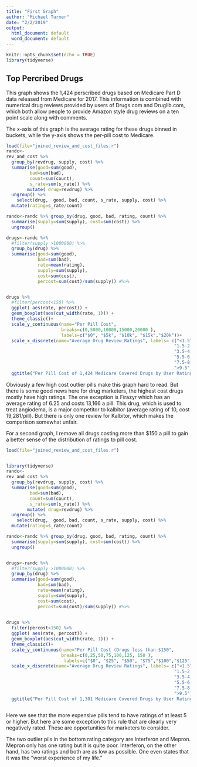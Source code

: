 ```yaml
---
title: "First Graph"
author: "Michael Turner"
date: "2/2/2019"
output:
  html_document: default
  word_document: default
---
```


```r
knitr::opts_chunk$set(echo = TRUE)
library(tidyverse)
```

## Top Percribed Drugs

This graph shows the 1,424 perscribed drugs based on Medicare Part D data released from
Medicare for 2017. This information is combined with numerical drug reviews provided by users of Drugs.com and Druglib.com, which both allow people to provide Amazon style drug reviews on a ten point scale along with comments.

The x-axis of this graph is the average rating for these drugs binned in buckets, while the y-axis shows the per-pill cost to Medicare. 

```r

load(file="joined_review_and_cost_files.r")
randc<-
rev_and_cost %>%
  group_by(revdrug, supply, cost) %>%
  summarise(good=sum(good),
         bad=sum(bad),
         count=sum(count),
         s_rate=sum(s_rate)) %>%
        mutate( drug=revdrug) %>%
  ungroup() %>%
    select(drug,  good, bad, count, s_rate, supply, cost) %>%
  mutate(rating=s_rate/count)

randc<-randc %>% group_by(drug, good, bad, rating, count) %>%
  summarise(supply=sum(supply), cost=sum(cost)) %>%
  ungroup()

drugs<-randc %>%
  #filter(supply >1000000) %>%
  group_by(drug) %>%
  summarise(good=sum(good),
            bad=sum(bad),
            rate=mean(rating),
            supply=sum(supply),
            cost=sum(cost),
            percost=sum(cost)/sum(supply)) #%>%


drugs %>%
  #filter(percost<150) %>%
  ggplot( aes(rate, percost)) +
  geom_boxplot(aes(cut_width(rate, 1))) +
  theme_classic()+
  scale_y_continuous(name="Per Pill Cost",
                     breaks=c(0,5000,10000,15000,20000 ),
                     labels=c("$0", "$5k", "$10k", "$15k","$20k"))+
  scale_x_discrete(name="Average Drug Review Ratings", labels= c("<1.5",
                                                                "1.5-2.5", "2.5-3.5",
                                                                "3.5-4.5", "4.5-5.5",
                                                                "5.5-6.5", "6.5-7.5",
                                                                "7.5-8.5", "8.5-9.5",
                                                                ">9.5"))+
  ggtitle("Per Pill Cost of 1,424 Medicare Covered Drugs by User Ratings")
```

Obviously a few high cost outlier pills make this graph hard to read.  But there is some good news here for drug marketers, the highest cost drugs mostly have high ratings. The one exception is Firazyr which has an average rating of 6.25 and costs 13,166 a pill.  This drug, which is used to treat angiodema, is a major competitor to kalbitor (average rating of 10, cost 19,281/pill).  But there is only one review for Kalbitor, which makes the comparison somewhat unfair.

For a second graph, I remove all drugs costing more than $150 a pill to gain a better sense of the distribution of ratings to pill cost.

```r
load(file="joined_review_and_cost_files.r")


library(tidyverse)
randc<-
rev_and_cost %>%
  group_by(revdrug, supply, cost) %>%
  summarise(good=sum(good),
         bad=sum(bad),
         count=sum(count),
         s_rate=sum(s_rate)) %>%
        mutate( drug=revdrug) %>%
  ungroup() %>%
    select(drug,  good, bad, count, s_rate, supply, cost) %>%
  mutate(rating=s_rate/count)

randc<-randc %>% group_by(drug, good, bad, rating, count) %>%
  summarise(supply=sum(supply), cost=sum(cost)) %>%
  ungroup()


drugs<-randc %>%
  #filter(supply >1000000) %>%
  group_by(drug) %>%
  summarise(good=sum(good),
            bad=sum(bad),
            rate=mean(rating),
            supply=sum(supply),
            cost=sum(cost),
            percost=sum(cost)/sum(supply)) #%>%

 
drugs %>%
  filter(percost<150) %>%
  ggplot( aes(rate, percost)) +
  geom_boxplot(aes(cut_width(rate, 1))) +
  theme_classic()+
  scale_y_continuous(name="Per Pill Cost (Drugs less than $150",
                     breaks=c(0,25,50,75,100,125, 150 ),
                      labels=c("$0", "$25", "$50", "$75","$100","$125" ,"$150"))+
  scale_x_discrete(name="Average Drug Review Ratings", labels= c("<1.5",
                                                                "1.5-2.5", "2.5-3.5",
                                                                "3.5-4.5", "4.5-5.5",
                                                                "5.5-6.5", "6.5-7.5",
                                                                "7.5-8.5", "8.5-9.5",
                                                                ">9.5"))+
  ggtitle("Per Pill Cost of 1,301 Medicare Covered Drugs by User Ratings")
  

```

Here we see that the more expensive pills tend to have ratings of at least 5 or higher.  But here are some exception to this rule that are clearly very negatively rated.  These are opportunities for marketers to consider.

The two outlier pils in the bottom rating category are Interferon and Mepron.  Mepron only has one rating but it is quite poor.  Interferon, on the other hand, has two ratings and both are as low as possible. One even states that it was the "worst experience of my life."



